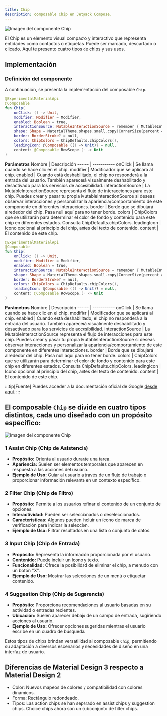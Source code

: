 ```yaml
---
title: Chip
description: composable Chip en Jetpack Compose.
---
```



![Imagen del componente Chip](../../../assets/chip/chip-header.webp)

El Chip es un elemento visual compacto y interactivo que representa entidades como contactos o etiquetas. Puede ser marcado, descartado o clicado. Aquí te presento cuatro tipos de chips y sus usos.

## Implementación

### Definición del componente

A continuación, se presenta la implementación del composable `Chip`.

<Tabs>
<TabItem label="Material">

```kotlin frame="terminal"
@ExperimentalMaterialApi
@Composable
fun Chip(
    onClick: () -> Unit,
    modifier: Modifier = Modifier,
    enabled: Boolean = true,
    interactionSource: MutableInteractionSource = remember { MutableInteractionSource() },
    shape: Shape = MaterialTheme.shapes.small.copy(CornerSize(percent = 50)),
    border: BorderStroke? = null,
    colors: ChipColors = ChipDefaults.chipColors(),
    leadingIcon: @Composable (() -> Unit)? = null,
    content: @Composable RowScope.() -> Unit
)
```

**Parámetros**
Nombre | Descripción
------ | -----------
onClick | Se llama cuando se hace clic en el chip.
modifier | Modificador que se aplicará al chip.
enabled | Cuando está deshabilitado, el chip no responderá a la entrada del usuario. También aparecerá visualmente deshabilitado y desactivado para los servicios de accesibilidad.
interactionSource | La MutableInteractionSource representa el flujo de interacciones para este chip. Puedes crear y pasar tu propia MutableInteractionSource si deseas observar interacciones y personalizar la apariencia/comportamiento de este componente en diferentes interacciones.
border | Borde que se dibujará alrededor del chip. Pasa null aquí para no tener borde.
colors | ChipColors que se utilizarán para determinar el color de fondo y contenido para este chip en diferentes estados. Consulta ChipDefaults.chipColors.
leadingIcon | Icono opcional al principio del chip, antes del texto de contenido.
content | El contenido de este chip.


</TabItem>
<TabItem label="Material 3">

```kotlin frame="terminal"
@ExperimentalMaterialApi
@Composable
fun Chip(
    onClick: () -> Unit,
    modifier: Modifier = Modifier,
    enabled: Boolean = true,
    interactionSource: MutableInteractionSource = remember { MutableInteractionSource() },
    shape: Shape = MaterialTheme.shapes.small.copy(CornerSize(percent = 50)),
    border: BorderStroke? = null,
    colors: ChipColors = ChipDefaults.chipColors(),
    leadingIcon: @Composable (() -> Unit)? = null,
    content: @Composable RowScope.() -> Unit
)
```

**Parámetros**
Nombre | Descripción
------ | -----------
onClick | Se llama cuando se hace clic en el chip.
modifier | Modificador que se aplicará al chip.
enabled | Cuando está deshabilitado, el chip no responderá a la entrada del usuario. También aparecerá visualmente deshabilitado y desactivado para los servicios de accesibilidad.
interactionSource | La MutableInteractionSource representa el flujo de interacciones para este chip. Puedes crear y pasar tu propia MutableInteractionSource si deseas observar interacciones y personalizar la apariencia/comportamiento de este componente en diferentes interacciones.
border | Borde que se dibujará alrededor del chip. Pasa null aquí para no tener borde.
colors | ChipColors que se utilizarán para determinar el color de fondo y contenido para este chip en diferentes estados. Consulta ChipDefaults.chipColors.
leadingIcon | Icono opcional al principio del chip, antes del texto de contenido.
content | El contenido de este chip.

</TabItem>
</Tabs>

:::tip[Fuente]
Puedes acceder a la documentación oficial de Google
[desde aquí](https://developer.android.com/jetpack/compose/components/chip?hl=es-419s).
:::

## El composable `Chip` se divide en cuatro tipos distintos, cada uno diseñado con un propósito específico:

![Imagen del componente Chip](../../../assets/chip/chip-sub-componentes.webp)

### 1 Assist Chip (Chip de Asistencia)

- **Propósito:** Orienta al usuario durante una tarea.
- **Apariencia:** Suelen ser elementos temporales que aparecen en respuesta a las acciones del usuario.
- **Ejemplo de Uso:** Guiar al usuario a través de un flujo de trabajo o proporcionar información relevante en un contexto específico.

### 2 Filter Chip (Chip de Filtro)

- **Propósito:** Permite a los usuarios refinar el contenido de un conjunto de opciones.
- **Interactividad:** Pueden ser seleccionados o deseleccionados.
- **Características:** Algunos pueden incluir un ícono de marca de verificación para indicar la selección.
- **Ejemplo de Uso:** Filtrar resultados en una lista o conjunto de datos.

### 3 Input Chip (Chip de Entrada)

- **Propósito:** Representa la información proporcionada por el usuario.
- **Contenido:** Puede incluir un ícono y texto.
- **Funcionalidad:** Ofrece la posibilidad de eliminar el chip, a menudo con un botón "X".
- **Ejemplo de Uso:** Mostrar las selecciones de un menú o etiquetar contenido.

### 4 Suggestion Chip (Chip de Sugerencia)

- **Propósito:** Proporciona recomendaciones al usuario basadas en su actividad o entradas recientes.
- **Ubicación:** Suelen aparecer debajo de un campo de entrada, sugiriendo acciones al usuario.
- **Ejemplo de Uso:** Ofrecer opciones sugeridas mientras el usuario escribe en un cuadro de búsqueda.

Estos tipos de chips brindan versatilidad al composable `Chip`, permitiendo su adaptación a diversos escenarios y necesidades de diseño en una interfaz de usuario.

## Diferencias de Material Design 3 respecto a Material Design 2

- Color: Nuevos mapeos de colores y compatibilidad con colores dinámicos.
- Forma: Rectángulo redondeado.
- Tipos: Las action chips se han separado en assist chips y suggestion chips. Choice chips ahora son un subconjunto de filter chips.